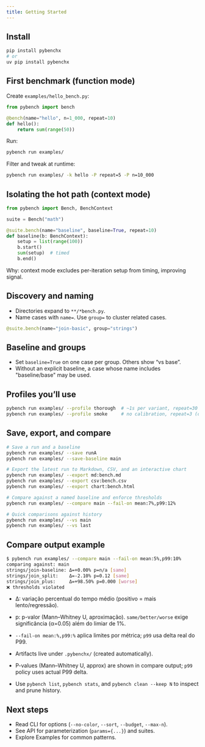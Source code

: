 ```yaml
---
title: Getting Started
---
```


## Install

```bash
pip install pybenchx
# or
uv pip install pybenchx
```

## First benchmark (function mode)

Create `examples/hello_bench.py`:

```python
from pybench import bench

@bench(name="hello", n=1_000, repeat=10)
def hello():
    return sum(range(50))
```

Run:

```bash
pybench run examples/
```

Filter and tweak at runtime:

```bash
pybench run examples/ -k hello -P repeat=5 -P n=10_000
```

## Isolating the hot path (context mode)

```python
from pybench import Bench, BenchContext

suite = Bench("math")

@suite.bench(name="baseline", baseline=True, repeat=10)
def baseline(b: BenchContext):
    setup = list(range(100))
    b.start()
    sum(setup)  # timed
    b.end()
```

Why: context mode excludes per-iteration setup from timing, improving signal.

## Discovery and naming

- Directories expand to `**/*bench.py`.
- Name cases with `name=`. Use `group=` to cluster related cases.

```python
@suite.bench(name="join-basic", group="strings")
```

## Baseline and groups

- Set `baseline=True` on one case per group. Others show “vs base”.
- Without an explicit baseline, a case whose name includes "baseline/base" may be used.

## Profiles you’ll use

```bash
pybench run examples/ --profile thorough  # ~1s per variant, repeat=30
pybench run examples/ --profile smoke     # no calibration, repeat=3 (default)
```

## Save, export, and compare

```bash
# Save a run and a baseline
pybench run examples/ --save runA
pybench run examples/ --save-baseline main

# Export the latest run to Markdown, CSV, and an interactive chart
pybench run examples/ --export md:bench.md
pybench run examples/ --export csv:bench.csv
pybench run examples/ --export chart:bench.html

# Compare against a named baseline and enforce thresholds
pybench run examples/ --compare main --fail-on mean:7%,p99:12%

# Quick comparisons against history
pybench run examples/ --vs main
pybench run examples/ --vs last
```

## Compare output example

```bash
$ pybench run examples/ --compare main --fail-on mean:5%,p99:10%
comparing against: main
strings/join-baseline: Δ=+0.00% p=n/a [same]
strings/join_split:    Δ=-2.10% p=0.12 [same]
strings/join_plus:     Δ=+98.50% p=0.000 [worse]
❌ thresholds violated
```

- Δ: variação percentual do tempo médio (positivo = mais lento/regressão).
- p: p-valor (Mann–Whitney U, aproximação). `same/better/worse` exige significância (α=0.05) além do limiar de 1%.
- `--fail-on mean:%,p99:%` aplica limites por métrica; `p99` usa delta real do P99.

- Artifacts live under `.pybenchx/` (created automatically).
- P-values (Mann–Whitney U, approx) are shown in compare output; `p99` policy uses actual P99 delta.
- Use `pybench list`, `pybench stats`, and `pybench clean --keep N` to inspect and prune history.

## Next steps

- Read CLI for options (`--no-color`, `--sort`, `--budget`, `--max-n`).
- See API for parameterization (`params={...}`) and suites.
- Explore Examples for common patterns.